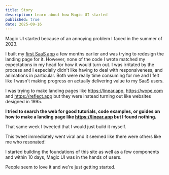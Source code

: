 ```yaml
---
title: Story
description: Learn about how Magic UI started
published: true
date: 2025-09-16
---
```


Magic UI started because of an annoying problem I faced in the summer of 2023.

I built my [first SaaS app](https://automatic.chat) a few months earlier and was trying to redesign the landing page for it. However, none of the code I wrote matched my expectations in my head for how it would turn out. I was irritated by the process and I especially didn't like having to deal with responsiveness, and animations in particular. Both were really time consuming for me and I felt like I wasn't making progress on actually delivering value to my SaaS users.

I was trying to make landing pages like https://linear.app, https://wope.com and https://reflect.app but they were instead turning out like websites designed in 1995.

**I tried to search the web for good tutorials, code examples, or guides on how to make a landing page like https://linear.app but I found nothing.**

That same week I tweeted that I would just build it myself.

<Tweet id="1668408059125702661" className="mt-4" />

This tweet immediately went viral and it seemed like there were others like me who resonated!

I started building the foundations of this site as well as a few components and within 10 days, Magic UI was in the hands of users.

People seem to love it and we're just getting started.

<div className="columns-3 gap-4 [&>*]:mb-4 mt-4">
  <Tweet id="1722659583464968612" />
  <Tweet id="1668442365625790465" />
  <Tweet id="1684613797984800768" />
  <Tweet id="1722690049374830639" />
  <Tweet id="1684676668445622272" />
  <Tweet id="1668640878225764354" />
  <Tweet id="1668506160620769280" />
  <Tweet id="1681477151042797568" />
</div>
